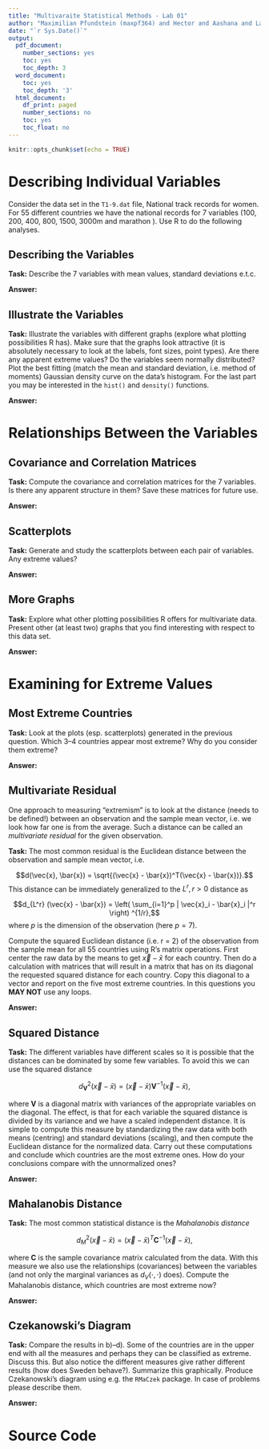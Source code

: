 ```yaml
---
title: "Multivaraite Statistical Methods - Lab 01"
author: "Maximilian Pfundstein (maxpf364) and Hector and Aashana and Lakshidaa"
date: "`r Sys.Date()`"
output:
  pdf_document:
    number_sections: yes
    toc: yes
    toc_depth: 3
  word_document:
    toc: yes
    toc_depth: '3'
  html_document:
    df_print: paged
    number_sections: no
    toc: yes
    toc_float: no
---
```


```r
knitr::opts_chunk$set(echo = TRUE)
```

# Describing Individual Variables

Consider the data set in the ``T1-9.dat`` file, National track records for women. For 55 different countries we have the national records for 7 variables (100, 200, 400, 800, 1500, 3000m and marathon ). Use R to do the following analyses.

## Describing the Variables

**Task:** Describe the 7 variables with mean values, standard deviations e.t.c.

**Answer:**

## Illustrate the Variables

**Task:** Illustrate the variables with different graphs (explore what plotting possibilities R has). Make sure that the graphs look attractive (it is absolutely necessary to look at the labels, font sizes, point types). Are there any apparent extreme values? Do the variables seem normally distributed? Plot the best fitting (match the mean and standard deviation, i.e. method of moments) Gaussian density curve on the data’s histogram. For the last part you may be interested in the `hist()` and `density()` functions.

**Answer:**

# Relationships Between the Variables

## Covariance and Correlation Matrices

**Task:** Compute the covariance and correlation matrices for the 7 variables. Is there any apparent structure in them? Save these matrices for future use.

**Answer:**

## Scatterplots

**Task:** Generate and study the scatterplots between each pair of variables. Any extreme values?

**Answer:**

## More Graphs

**Task:** Explore what other plotting possibilities R offers for multivariate data. Present other (at least two) graphs that you find interesting with respect to this data set.

**Answer:**

# Examining for Extreme Values

## Most Extreme Countries

**Task:** Look at the plots (esp. scatterplots) generated in the previous question. Which 3–4 countries appear most extreme? Why do you consider them extreme?

**Answer:**

## Multivariate Residual

One approach to measuring "extremism" is to look at the distance (needs to be defined!) between an observation and the sample mean vector, i.e. we look how far one is from the average. Such a distance can be called an *multivariate residual* for the given observation.

**Task:** The most common residual is the Euclidean distance between the observation and sample mean vector, i.e.

$$d(\vec{x}, \bar{x}) = \sqrt{(\vec{x} - \bar{x})^T(\vec{x} - \bar{x})}.$$
This distance can be immediately generalized to the $L^r, r > 0$ distance as

$$d_{L^r} (\vec{x} - \bar{x}) = \left( \sum_{i=1}^p | \vec{x}_i - \bar{x}_i |^r \right) ^{1/r},$$
where $p$ is the dimension of the observation (here $p = 7$).

Compute the squared Euclidean distance (i.e. r = 2) of the observation from the sample mean for all 55 countries using R’s matrix operations. First center the raw data by the means to get $\vec{x} - \bar{x}$ for each country. Then do a calculation with matrices that will result in a matrix that has on its diagonal the requested squared distance for each country. Copy this diagonal to a vector and report on the five most extreme countries. In this questions you **MAY NOT** use any loops.

**Answer:**

## Squared Distance

**Task:** The different variables have different scales so it is possible that the distances can be dominated by some few variables. To avoid this we can use the squared distance

$$d^2_{\boldsymbol{V}}(\vec{x} - \bar{x}) = (\vec{x} - \bar{x}) \boldsymbol{V}^{-1} (\vec{x} - \bar{x}),$$

where **V** is a diagonal matrix with variances of the appropriate variables on the diagonal. The effect, is that for each variable the squared distance is divided by its variance and we have a scaled independent distance. It is simple to compute this measure by standardizing the raw data with both means (centring) and standard deviations (scaling), and then compute the Euclidean distance for the normalized data. Carry out these computations and conclude which countries are the most extreme ones. How do your conclusions compare with the unnormalized ones?

**Answer:**

## Mahalanobis Distance

**Task:** The most common statistical distance is the *Mahalanobis distance*

$$d^2_M(\vec{x} - \bar{x}) = (\vec{x} - \bar{x})^T \boldsymbol{C}^{-1}(\vec{x} - \bar{x}),$$

where **C** is the sample covariance matrix calculated from the data. With this measure we also use the relationships (covariances) between the variables (and not only the marginal variances as $d_V(\cdot , \cdot)$ does). Compute the Mahalanobis distance, which countries are most extreme now?

**Answer:**

## Czekanowski’s Diagram

**Task:** Compare the results in b)–d). Some of the countries are in the upper end with all the measures and perhaps they can be classified as extreme. Discuss this. But also notice the different measures give rather different results (how does Sweden behave?). Summarize this graphically. Produce Czekanowski’s diagram using e.g. the `RMaCzek` package. In case of problems please describe them.

**Answer:**

# Source Code

```r

```